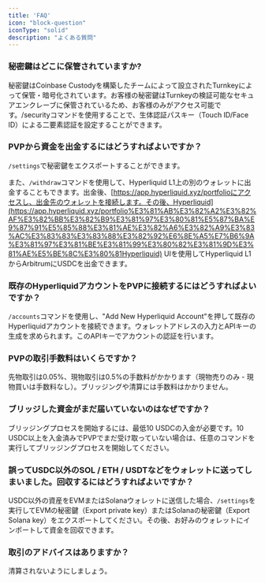 ```yaml
---
title: 'FAQ'
icon: "block-question"
iconType: "solid"
description: "よくある質問"
---
```


### 秘密鍵はどこに保管されていますか?

秘密鍵はCoinbase Custodyを構築したチームによって設立されたTurnkeyによって保管・暗号化されています。お客様の秘密鍵はTurnkeyの検証可能なセキュアエンクレーブに保管されているため、お客様のみがアクセス可能です。/securityコマンドを使用することで、生体認証パスキー（Touch ID/Face ID）による二要素認証を設定することができます。

### PVPから資金を出金するにはどうすればよいですか？

`/settings`で秘密鍵をエクスポートすることができます。

また、`/withdraw`コマンドを使用して、Hyperliquid L1上の別のウォレットに出金することもできます。出金後、[https://app.hyperliquid.xyz/portfolioにアクセスし、出金先のウォレットを接続します。その後、Hyperliquid](https://app.hyperliquid.xyz/portfolio%E3%81%AB%E3%82%A2%E3%82%AF%E3%82%BB%E3%82%B9%E3%81%97%E3%80%81%E5%87%BA%E9%87%91%E5%85%88%E3%81%AE%E3%82%A6%E3%82%A9%E3%83%AC%E3%83%83%E3%83%88%E3%82%92%E6%8E%A5%E7%B6%9A%E3%81%97%E3%81%BE%E3%81%99%E3%80%82%E3%81%9D%E3%81%AE%E5%BE%8C%E3%80%81Hyperliquid) UIを使用してHyperliquid L1からArbitrumにUSDCを出金できます。

### 既存のHyperliquidアカウントをPVPに接続するにはどうすればよいですか？

`/accounts`コマンドを使用し、"Add New Hyperliquid Account"を押して既存のHyperliquidアカウントを接続できます。ウォレットアドレスの入力とAPIキーの生成を求められます。このAPIキーでアカウントの認証を行います。

### PVPの取引手数料はいくらですか？

先物取引は0.05%、現物取引は0.5%の手数料がかかります（現物売りのみ - 現物買いは手数料なし）。ブリッジングや清算には手数料はかかりません。

### ブリッジした資金がまだ届いていないのはなぜですか？

ブリッジングプロセスを開始するには、最低10 USDCの入金が必要です。10 USDC以上を入金済みでPVPでまだ受け取っていない場合は、任意のコマンドを実行してブリッジングプロセスを開始してください。

### 誤ってUSDC以外のSOL / ETH / USDTなどをウォレットに送ってしまいました。回収するにはどうすればよいですか？

USDC以外の資産をEVMまたはSolanaウォレットに送信した場合、`/settings`を実行してEVMの秘密鍵（Export private key）またはSolanaの秘密鍵（Export Solana key）をエクスポートしてください。その後、お好みのウォレットにインポートして資金を回収できます。

### 取引のアドバイスはありますか？

清算されないようにしましょう。